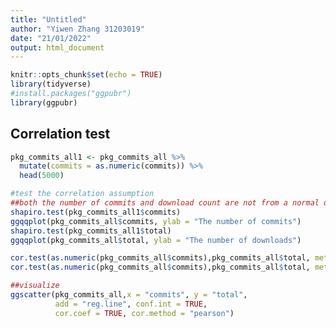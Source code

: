 ```yaml
---
title: "Untitled"
author: "Yiwen Zhang 31203019"
date: "21/01/2022"
output: html_document
---
```


```r
knitr::opts_chunk$set(echo = TRUE)
library(tidyverse)
#install.packages("ggpubr")
library(ggpubr)
```

## Correlation test

```r
pkg_commits_all1 <- pkg_commits_all %>%
  mutate(commits = as.numeric(commits)) %>%
  head(5000)

#test the correlation assumption
##both the number of commits and download count are not from a normal distribution, which violates the assumption of Pearson correlation test. Hence, we should apply the Kendall or Spearman correlation test.
shapiro.test(pkg_commits_all1$commits)
ggqqplot(pkg_commits_all$commits, ylab = "The number of commits")
shapiro.test(pkg_commits_all1$total)
ggqqplot(pkg_commits_all$total, ylab = "The number of downloads")

cor.test(as.numeric(pkg_commits_all$commits),pkg_commits_all$total, method = "kendall")
cor.test(as.numeric(pkg_commits_all$commits),pkg_commits_all$total, method = "spearman")

##visualize
ggscatter(pkg_commits_all,x = "commits", y = "total", 
          add = "reg.line", conf.int = TRUE, 
          cor.coef = TRUE, cor.method = "pearson")
```


